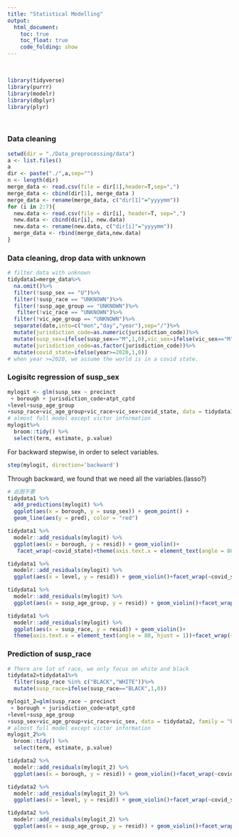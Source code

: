 ```yaml
---
title: "Statistical Modelling"
output: 
  html_document:
    toc: true
    toc_float: true
    code_folding: show
---
```



\ \par

```r
library(tidyverse)
library(purrr)
library(modelr)
library(dbplyr)
library(plyr)
```

\ \par

### Data cleaning


```r
setwd(dir = "./Data_preprocessing/data")
a <- list.files()     
a 
dir <- paste("./",a,sep="")                 
n <- length(dir) 
merge_data <- read.csv(file = dir[1],header=T,sep=",")   
merge_data <- cbind(dir[1], merge_data )
merge_data <- rename(merge_data, c("dir[1]"="yyyymm"))
for (i in 2:7){
  new.data <- read.csv(file = dir[i], header=T, sep=",")
  new.data <- cbind(dir[i], new.data)
  new.data <- rename(new.data, c("dir[i]"="yyyymm"))
  merge_data <- rbind(merge_data,new.data)
}
```

### Data cleaning, drop data with unknown
```r
# filter data with unknown
tidydata1=merge_data%>%
  na.omit()%>%
  filter(!susp_sex == "U")%>%
  filter(!susp_race == "UNKNOWN")%>%
  filter(!susp_age_group == "UNKNOWN")%>%
   filter(!vic_race == "UNKNOWN")%>%
  filter(!vic_age_group == "UNKNOWN")%>%
  separate(date,into=c("mon","day","year"),sep="/")%>%
  mutate(jurisdiction_code=as.numeric(jurisdiction_code))%>%
  mutate(susp_sex=ifelse(susp_sex=="M",1,0),vic_sex=ifelse(vic_sex=="M",1,0),jurisdiction_code=ifelse(jurisdiction_code>=3,3,jurisdiction_code+0))%>%
  mutate(jurisdiction_code=as.factor(jurisdiction_code))%>%
  mutate(covid_state=ifelse(year>=2020,1,0))
# when year >=2020, we assume the world is in a covid state.
```

### Logisitc regression of susp_sex

```r
mylogit <- glm(susp_sex ~ precinct
 + borough + jurisdiction_code+atpt_cptd
+level+susp_age_group
+susp_race+vic_age_group+vic_race+vic_sex+covid_state, data = tidydata1, family = "binomial")
# almost full model except victor information
mylogit%>%
  broom::tidy() %>% 
  select(term, estimate, p.value)
```
For backward stepwise, in order to select variables.

```r
step(mylogit, direction='backward')
```

Through backward, we found that we need all the variables.(lasso?)


```r
# 此图不要
tidydata1 %>% 
  add_predictions(mylogit) %>% 
  ggplot(aes(x = borough, y = susp_sex)) + geom_point() + 
  geom_line(aes(y = pred), color = "red")
```


```r
tidydata1 %>% 
  modelr::add_residuals(mylogit) %>% 
  ggplot(aes(x = borough, y = resid)) + geom_violin()+
   facet_wrap(~covid_state)+theme(axis.text.x = element_text(angle = 80, hjust = 1))
```

```r
tidydata1 %>% 
  modelr::add_residuals(mylogit) %>% 
  ggplot(aes(x = level, y = resid)) + geom_violin()+facet_wrap(~covid_state)
```

```r
tidydata1 %>% 
  modelr::add_residuals(mylogit) %>% 
  ggplot(aes(x = susp_age_group, y = resid)) + geom_violin()+facet_wrap(~covid_state)
```

```r
tidydata1 %>% 
  modelr::add_residuals(mylogit) %>% 
  ggplot(aes(x = susp_race, y = resid)) + geom_violin()+
  theme(axis.text.x = element_text(angle = 80, hjust = 1))+facet_wrap(~covid_state)
```

### Prediction of susp_race
```r
# There are lot of race, we only focus on white and black
tidydata2=tidydata1%>%
  filter(susp_race %in% c("BLACK","WHITE"))%>%
  mutate(susp_race=ifelse(susp_race=="BLACK",1,0))
```

```r
mylogit_2=glm(susp_race ~ precinct
 + borough + jurisdiction_code+atpt_cptd
+level+susp_age_group
+susp_sex+vic_age_group+vic_race+vic_sex, data = tidydata2, family = "binomial")
# almost full model except victor information
mylogit_2%>%
  broom::tidy() %>% 
  select(term, estimate, p.value)
```

```r
tidydata2 %>% 
  modelr::add_residuals(mylogit_2) %>% 
  ggplot(aes(x = borough, y = resid)) + geom_violin()+facet_wrap(~covid_state)+theme(axis.text.x = element_text(angle = 80, hjust = 1))
```

```r
tidydata2 %>% 
  modelr::add_residuals(mylogit_2) %>% 
  ggplot(aes(x = level, y = resid)) + geom_violin()+facet_wrap(~covid_state)
```

```r
tidydata2 %>% 
  modelr::add_residuals(mylogit_2) %>% 
  ggplot(aes(x = susp_age_group, y = resid)) + geom_violin()+facet_wrap(~covid_state)
```